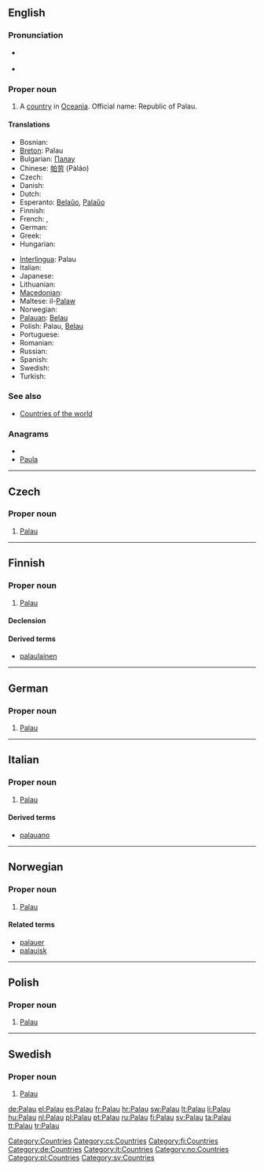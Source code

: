 ==English==
{{wikipedia}}

===Pronunciation===
* {{a|UK|US}} {{IPA|/pəˈlaʊ/}}
* {{audio|en-us-Palau.ogg|Audio (US)}}

===Proper noun===
{{en-proper noun}}

# A [[country]] in [[Oceania]]. Official name: Republic of Palau.

====Translations====
{{trans-top|Republic of Palau}}
* Bosnian: {{t-|bs|Palau|m}}
* [[Breton]]: Palau
* Bulgarian: [[Палау]]
* Chinese: [[帕劳]] (Pàláo)
* Czech: {{t-|cs|Palau}}
* Danish: {{t-|da|Palau}}
* Dutch: {{t+|nl|Palau}}
* Esperanto: [[Belaŭo]], [[Palaŭo]]
* Finnish: {{t+|fi|Palau}}
* French: {{t+|fr|Belau}}, {{t+|fr|Palau}}
* German: {{t+|de|Palau}}
* Greek: {{t+|el|Παλάου|n|tr=Paláou}}
* Hungarian: {{t+|hu|Palau}}
{{trans-mid}}
* [[Interlingua]]: Palau
* Italian: {{t-|it|Palau}}
* Japanese: {{t-|ja|パラオ|tr=Parao}}
* Lithuanian: {{t+|lt|Palau|f|xs=Lithuanian}}
* [[Macedonian]]: {{t|mk|Палау|tr=Paláu}}
* Maltese: il-[[Palaw]]
* Norwegian: {{t-|no|Palau}}
* [[Palauan]]: [[Belau]]
* Polish: Palau, [[Belau]]
* Portuguese: {{t+|pt|Palau}}
* Romanian: {{t-|ro|Palau|n}}
* Russian: {{t|ru|Палау|tr=Paláu}}
* Spanish: {{t+|es|Palaos}}
* Swedish: {{t+|sv|Palau}}
* Turkish: {{t+|tr|Palau}}
{{trans-bottom}}

===See also===
* [[Appendix:Countries of the world|Countries of the world]]

===Anagrams===
* {{alphagram|aalpu}}
* [[Paula#English|Paula]]


[[Category:Countries]]

----

==Czech==

===Proper noun===
{{cs-proper noun|g=}}

# [[#English|Palau]]

[[Category:cs:Countries]]

----

==Finnish==
{{wikipedia|lang=fi}}

===Proper noun===
{{infl|fi|proper noun}}

# [[#English|Palau]]

====Declension====
{{fi-decl-rosé|Pala|u|np=1}}

====Derived terms====
* [[palaulainen]]

[[Category:fi:Countries]]

----

==German==
{{wikipedia|lang=de}}

===Proper noun===
{{infl|de|proper noun|g=n}}

# [[#English|Palau]]

[[Category:de:Countries]]

----

==Italian==
{{wikipedia|lang=it}}

===Proper noun===
{{infl|it|proper noun|g=m}}

# [[#English|Palau]]

====Derived terms====
* [[palauano]]

[[Category:it:Countries]]

----

==Norwegian==

===Proper noun===
{{infl|no|proper noun}}

# [[#English|Palau]]

====Related terms====
* [[palauer]]
* [[palauisk]]

[[Category:no:Countries]]

----

==Polish==

===Proper noun===
{{infl|pl|proper noun|g=n|undeclinable}}

# [[#English|Palau]]

[[Category:pl:Countries]]

----

==Swedish==

===Proper noun===
{{infl|sv|proper noun}}

# [[#English|Palau]]

[[Category:sv:Countries]]

[[de:Palau]]
[[el:Palau]]
[[es:Palau]]
[[fr:Palau]]
[[hr:Palau]]
[[sw:Palau]]
[[lt:Palau]]
[[li:Palau]]
[[hu:Palau]]
[[nl:Palau]]
[[pl:Palau]]
[[pt:Palau]]
[[ru:Palau]]
[[fi:Palau]]
[[sv:Palau]]
[[ta:Palau]]
[[tt:Palau]]
[[tr:Palau]]